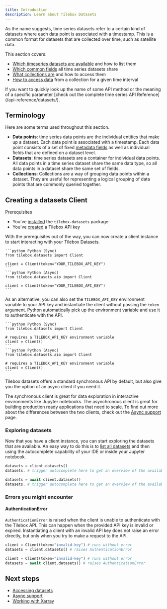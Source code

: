 ```yaml
---
title: Introduction
description: Learn about Tilebox Datasets
---
```


As the name suggests, time series datasets refer to a certain kind of datasets where each data point is associated with a timestamp.
This is a common format for datasets that are collected over time, such as satellite data.

This section covers:

- [Which timeseries datasets are available](/datasets/timeseries#listing-datasets) and how to list them
- [Which common fields](/datasets/timeseries#common-fields) all time series datasets share
- [What collections are](/datasets/collections) and how to access them
- [How to access data](/datasets/loading-data) from a collection for a given time interval

<Note>
  If you want to quickly look up the name of some API method or the meaning of a specific parameter [check out the
  complete time series API Reference](/api-reference/datasets/).
</Note>

## Terminology

Here are some terms used throughout this section.

- **Data points**: time series data points are the individual entities that make up a dataset. Each data point is associated with a timestamp.
  Each data point consists of a set of fixed [metadata fields](/datasets/timeseries#common-fields) as well as individual fields that are defined on a dataset level.
- **Datasets**: time series datasets are a container for individual data points. All data points in a time series dataset share the same data type, so all
  data points in a dataset share the same set of fields.
- **Collections**: Collections are a way of grouping data points within a dataset. They are useful for representing a logical grouping of data points that are commonly queried together.

## Creating a datasets Client

Prerequisites

- You've [installed](/sdks/python/installation) the `tilebox-datasets` package
- You've [created](/authentication) a Tilebox API key

With the prerequisites out of the way, you can now create a client instance to start interacting with your Tilebox Datasets.

<CodeGroup>

    ```python Python (Sync)
    from tilebox.datasets import Client

    client = Client(token="YOUR_TILEBOX_API_KEY")
    ```
    ```python Python (Async)
    from tilebox.datasets.aio import Client

    client = Client(token="YOUR_TILEBOX_API_KEY")
    ```

</CodeGroup>

As an alternative, you can also set the `TILEBOX_API_KEY` environment variable to your API key and instantiate the client
without passing the `token` argument. Python automatically pick up the environment variable and use it to authenticate with the API.

<CodeGroup>

    ```python Python (Sync)
    from tilebox.datasets import Client

    # requires a TILEBOX_API_KEY environment variable
    client = Client()
    ```
    ```python Python (Async)
    from tilebox.datasets.aio import Client

    # requires a TILEBOX_API_KEY environment variable
    client = Client()
    ```

</CodeGroup>

Tilebox datasets offers a standard synchronous API by default, but also give you the option of an async client if you need it.

The synchronous client is great for data exploration in interactive environments like Jupyter notebooks.
The asynchronous client is great for building production ready applications that need to scale. To find out more
about the differences between the two clients, check out the [Async support](/sdks/python/async) page.

### Exploring datasets

Now that you have a client instance, you can start exploring the datasets that are available. An easy way to do this
is to [list all datasets](/api-reference/datasets/listing-datasets) and then using the autocomplete capability
of your IDE or inside your Jupyter notebook.

<CodeGroup>
 
```python Python (Sync)
datasets = client.datasets()
datasets. # trigger autocomplete here to get an overview of the available datasets
```

```python Python (Async)
datasets = await client.datasets()
datasets. # trigger autocomplete here to get an overview of the available datasets
```

</CodeGroup>

### Errors you might encounter

#### AuthenticationError

`AuthenticationError` is raised when the client is unable to authenticate with the Tilebox API. This can happen when
the provided API key is invalid or expired. Instantiating a client with an invalid API key does not raise an error
directly, but only when you try to make a request to the API.

<CodeGroup>
 
```python Python (Sync)
client = Client(token="invalid-key") # runs without error
datasets = client.datasets() # raises AuthenticationError
```

```python Python (Async)
client = Client(token="invalid-key") # runs without error
datasets = await client.datasets() # raises AuthenticationError
```

</CodeGroup>

## Next steps

- [Accessing datasets](/datasets/timeseries)
- [Async support](/sdks/python/async)
- [Working with Xarray](/sdks/python/xarray)
